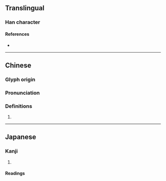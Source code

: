 {{character info/new}}
==Translingual==

===Han character===
{{Han char|rn=75|rad=木|as=07|sn=11|four=42944|canj=DBV|ids=⿰木妥}}

====References====
* {{Han ref|kx=0527.090|dkj=14810|dj=0916.030|hdz=21217.090|uh=6875|ud=26741|bh=D5BD|bd=54717}}

----

==Chinese==
{{zh-forms}}

===Glyph origin===
{{Han etym}}

===Pronunciation===
{{zh-pron
|m=ruí
|c=jeoi1,jeoi4
|mc=y
|oc=y
|cat=
}}

===Definitions===
{{zh-hanzi}}

# {{rfdef|zh}}

----

==Japanese==

===Kanji===
{{ja-kanji|grade=|rs=木07}}

# {{rfdef|ja|sort=木07}}

====Readings====
{{ja-readings
|goon=に
|kanon=ずい<ずい<ずゐ
|kun=たら-
}}
